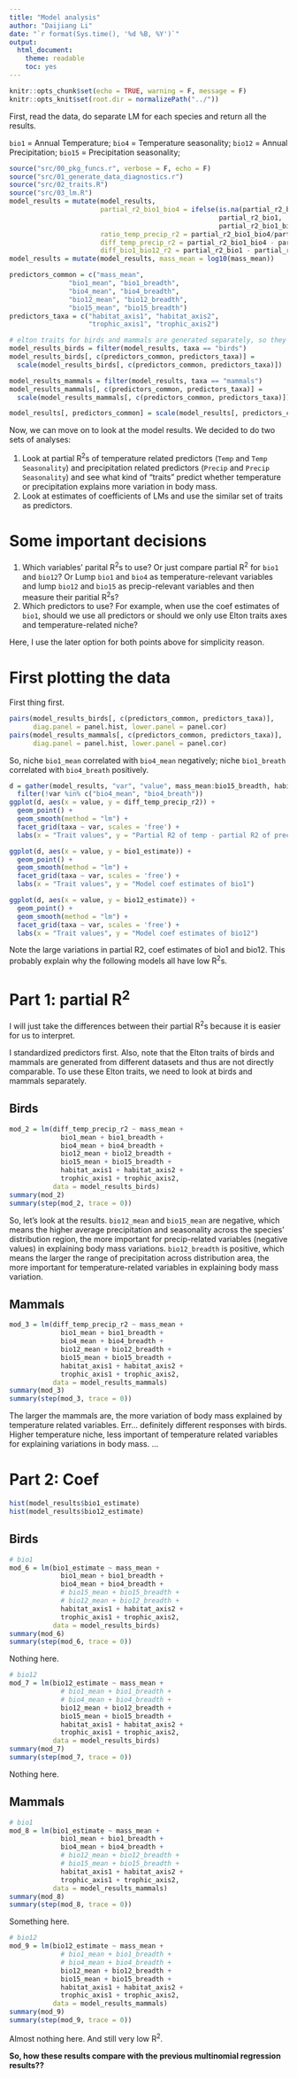 ```yaml
---
title: "Model analysis"
author: "Daijiang Li"
date: "`r format(Sys.time(), '%d %B, %Y')`" 
output: 
  html_document:
    theme: readable
    toc: yes
---
```


```r
knitr::opts_chunk$set(echo = TRUE, warning = F, message = F)
knitr::opts_knit$set(root.dir = normalizePath("../"))
```

First, read the data, do separate LM for each species and return all the results.

`bio1` = Annual Temperature; `bio4` = Temperature seasonality; `bio12` = Annual Precipitation; `bio15` = Precipitation seasonality;

```r
source("src/00_pkg_funcs.r", verbose = F, echo = F)
source("src/01_generate_data_diagnostics.r")
source("src/02_traits.R")
source("src/03_lm.R")
model_results = mutate(model_results, 
                       partial_r2_bio1_bio4 = ifelse(is.na(partial_r2_bio1_bio4), 
                                                     partial_r2_bio1, 
                                                     partial_r2_bio1_bio4),
                       ratio_temp_precip_r2 = partial_r2_bio1_bio4/partial_r2_bio12_bio15,
                       diff_temp_precip_r2 = partial_r2_bio1_bio4 - partial_r2_bio12_bio15,
                       diff_bio1_bio12_r2 = partial_r2_bio1 - partial_r2_bio12)
model_results = mutate(model_results, mass_mean = log10(mass_mean))

predictors_common = c("mass_mean", 
               "bio1_mean", "bio1_breadth", 
               "bio4_mean", "bio4_breadth", 
               "bio12_mean", "bio12_breadth",
               "bio15_mean", "bio15_breadth")
predictors_taxa = c("habitat_axis1", "habitat_axis2", 
                    "trophic_axis1", "trophic_axis2")

# elton traits for birds and mammals are generated separately, so they are not comparable.
model_results_birds = filter(model_results, taxa == "birds")
model_results_birds[, c(predictors_common, predictors_taxa)] = 
  scale(model_results_birds[, c(predictors_common, predictors_taxa)])

model_results_mammals = filter(model_results, taxa == "mammals")
model_results_mammals[, c(predictors_common, predictors_taxa)] = 
  scale(model_results_mammals[, c(predictors_common, predictors_taxa)])

model_results[, predictors_common] = scale(model_results[, predictors_common])
```

Now, we can move on to look at the model results. We decided to do two sets of analyses:

1. Look at partial R^2^s of temperature related predictors (`Temp` and `Temp Seasonality`) and precipitation related predictors (`Precip` and `Precip Seasonality`) and see what kind of "traits" predict whether temperature or precipitation explains more variation in body mass.
2. Look at estimates of coefficients of LMs and use the similar set of traits as predictors.

# Some important decisions

1. Which variables' parital R^2^s to use? Or just compare partial R^2^ for `bio1` and `bio12`? Or Lump `bio1` and `bio4` as temperature-relevant variables and lump `bio12` and `bio15` as precip-relevant variables and then measure their paritial R^2^s? 
2. Which predictors to use? For example, when use the coef estimates of `bio1`, should we use all predictors or should we only use Elton traits axes and temperature-related niche? 

Here, I use the later option for both points above for simplicity reason.

# First plotting the data

First thing first.

```r
pairs(model_results_birds[, c(predictors_common, predictors_taxa)], 
      diag.panel = panel.hist, lower.panel = panel.cor)
pairs(model_results_mammals[, c(predictors_common, predictors_taxa)], 
      diag.panel = panel.hist, lower.panel = panel.cor)
```

So, niche `bio1_mean` correlated with `bio4_mean` negatively; niche `bio1_breath` correlated with `bio4_breath` positively. 

```r
d = gather(model_results, "var", "value", mass_mean:bio15_breadth, habitat_axis1:trophic_axis2) %>% 
  filter(!var %in% c("bio4_mean", "bio4_breath"))
ggplot(d, aes(x = value, y = diff_temp_precip_r2)) +
  geom_point() +
  geom_smooth(method = "lm") +
  facet_grid(taxa ~ var, scales = 'free') +
  labs(x = "Trait values", y = "Partial R2 of temp - partial R2 of precip")

ggplot(d, aes(x = value, y = bio1_estimate)) +
  geom_point() +
  geom_smooth(method = "lm") +
  facet_grid(taxa ~ var, scales = 'free') +
  labs(x = "Trait values", y = "Model coef estimates of bio1")

ggplot(d, aes(x = value, y = bio12_estimate)) +
  geom_point() +
  geom_smooth(method = "lm") +
  facet_grid(taxa ~ var, scales = 'free') +
  labs(x = "Trait values", y = "Model coef estimates of bio12")
```

Note the large variations in partial R2, coef estimates of bio1 and bio12. This probably explain why the following models all have low R^2^s.

# Part 1: partial R^2^

I will just take the differences between their partial R^2^s because it is easier for us to interpret.

I standardized predictors first. Also, note that the Elton traits of birds and mammals are generated from different datasets and thus are not directly comparable. To use these Elton traits, we need to look at birds and mammals separately.


## Birds

```r
mod_2 = lm(diff_temp_precip_r2 ~ mass_mean + 
             bio1_mean + bio1_breadth + 
             bio4_mean + bio4_breadth +
             bio12_mean + bio12_breadth +
             bio15_mean + bio15_breadth +
             habitat_axis1 + habitat_axis2 +
             trophic_axis1 + trophic_axis2, 
           data = model_results_birds)
summary(mod_2)
summary(step(mod_2, trace = 0)) 
```

So, let's look at the results. `bio12_mean` and `bio15_mean` are negative, which means the higher average precipitation and seasonality across the species' distribution region, the more important for precip-related variables (negative values) in explaining body mass variations. `bio12_breadth` is positive, which means the larger the range of precipitation across distribution area, the more important for temperature-related variables in explaining body mass variation.

## Mammals

```r
mod_3 = lm(diff_temp_precip_r2 ~ mass_mean + 
             bio1_mean + bio1_breadth + 
             bio4_mean + bio4_breadth +
             bio12_mean + bio12_breadth +
             bio15_mean + bio15_breadth +
             habitat_axis1 + habitat_axis2 +
             trophic_axis1 + trophic_axis2, 
           data = model_results_mammals)
summary(mod_3)
summary(step(mod_3, trace = 0)) 
```

The larger the mammals are, the more variation of body mass explained by temperature related variables. Err... definitely different responses with birds. Higher temperature niche, less important of temperature related variables for explaining variations in body mass. ...

# Part 2: Coef

```r
hist(model_results$bio1_estimate)
hist(model_results$bio12_estimate)
```

## Birds

```r
# bio1
mod_6 = lm(bio1_estimate ~ mass_mean + 
             bio1_mean + bio1_breadth + 
             bio4_mean + bio4_breadth +
             # bio15_mean + bio15_breadth +
             # bio12_mean + bio12_breadth +
             habitat_axis1 + habitat_axis2 +
             trophic_axis1 + trophic_axis2, 
           data = model_results_birds)
summary(mod_6)
summary(step(mod_6, trace = 0)) 
```

Nothing here.

```r
# bio12
mod_7 = lm(bio12_estimate ~ mass_mean + 
             # bio1_mean + bio1_breadth + 
             # bio4_mean + bio4_breadth +
             bio12_mean + bio12_breadth +
             bio15_mean + bio15_breadth +
             habitat_axis1 + habitat_axis2 +
             trophic_axis1 + trophic_axis2, 
           data = model_results_birds)
summary(mod_7)
summary(step(mod_7, trace = 0)) 
```

Nothing here.

## Mammals

```r
# bio1
mod_8 = lm(bio1_estimate ~ mass_mean +
             bio1_mean + bio1_breadth + 
             bio4_mean + bio4_breadth +
             # bio12_mean + bio12_breadth +
             # bio15_mean + bio15_breadth +
             habitat_axis1 + habitat_axis2 +
             trophic_axis1 + trophic_axis2, 
           data = model_results_mammals)
summary(mod_8)
summary(step(mod_8, trace = 0)) 
```

Something here. 

```r
# bio12
mod_9 = lm(bio12_estimate ~ mass_mean + 
             # bio1_mean + bio1_breadth + 
             # bio4_mean + bio4_breadth +
             bio12_mean + bio12_breadth +
             bio15_mean + bio15_breadth +
             habitat_axis1 + habitat_axis2 +
             trophic_axis1 + trophic_axis2, 
           data = model_results_mammals)
summary(mod_9)
summary(step(mod_9, trace = 0)) 
```

Almost nothing here. And still very low R^2^.


**So, how these results compare with the previous multinomial regression results??**

